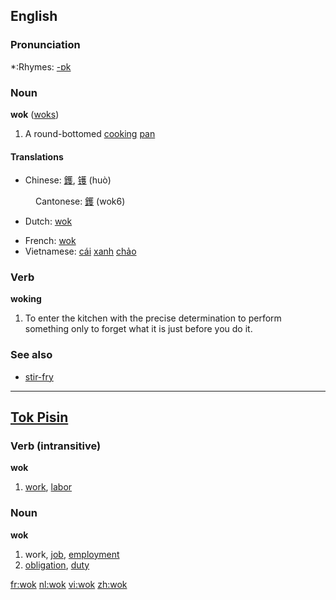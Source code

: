 ==English==

===Pronunciation===
*:Rhymes: [[Rhymes:English:-ɒk|-ɒk]]

===Noun===
'''wok''' ([[woks]])

#A round-bottomed [[cook]]ing [[pan]]

====Translations====
{{top}}
*Chinese: [[鑊]], [[镬]] (huò)
:Cantonese: [[鑊]] (wok6)
*Dutch: [[#Dutch|wok]] {{m}}
{{mid}}
*French: [[wok]] {{m}}
*Vietnamese: [[cái]] [[xanh]] [[chảo]]
{{bottom}}

===Verb===
'''woking'''

#To enter the kitchen with the precise determination to perform something only to forget what it is just before you do it.

===See also===
*[[stir-fry]]

----

==[[Tok Pisin]]==
===Verb (intransitive)===

'''wok'''

#[[work]], [[labor]]

===Noun===

'''wok'''

#work, [[job]], [[employment]]
#[[obligation]], [[duty]]

[[fr:wok]]
[[nl:wok]]
[[vi:wok]]
[[zh:wok]]